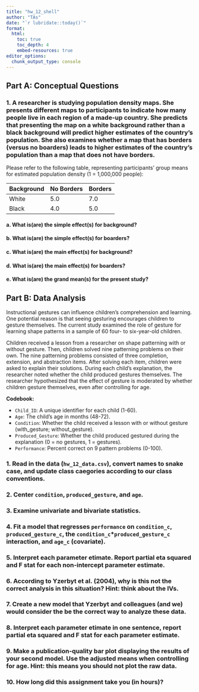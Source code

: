 ```yaml
---
title: "hw_12_shell" 
author: "TAs" 
date: "`r lubridate::today()`"
format: 
  html:
    toc: true 
    toc_depth: 4
    embed-resources: true
editor_options: 
  chunk_output_type: console
---
```



## Part A: Conceptual Questions

### 1. A researcher is studying population density maps. She presents different maps to participants to indicate how many people live in each region of a made-up country. She predicts that presenting the map on a white background rather than a black background will predict higher estimates of the country’s population. She also examines whether a map that has borders (versus no boarders) leads to higher estimates of the country’s population than a map that does not have borders.    

Please refer to the following table, representing participants’ group means for estimated population density (1 = 1,000,000 people):    


|Background|No Borders|  Borders |
|----------|----------|----------|
|  White   |    5.0   |    7.0   |
|  Black   |    4.0   |    5.0   |


#### a.	What is(are) the simple effect(s) for background? 




#### b.	What is(are) the simple effect(s) for boarders? 




#### c.	What is(are) the main effect(s) for background? 




#### d.	What is(are) the main effect(s) for boarders? 




#### e.	What is(are) the grand mean(s) for the present study? 





## Part B: Data Analysis

Instructional gestures can influence children’s comprehension and learning. One potential reason is that seeing gesturing encourages children to gesture themselves. The current study examined the role of gesture for learning shape patterns in a sample of 60 four- to six-year-old children.  

Children received a lesson from a researcher on shape patterning with or without gesture. Then, children solved nine patterning problems on their own. The nine patterning problems consisted of three completion, extension, and abstraction items. After solving each item, children were asked to explain their solutions. During each child’s explanation, the researcher noted whether the child produced gestures themselves. The researcher hypothesized that the effect of gesture is moderated by whether children gesture themselves, even after controlling for age. 


**Codebook:**    

- `Child_ID`: A unique identifier for each child (1-60).    
- `Age`: The child’s age in months (48-72).   
- `Condition`: Whether the child received a lesson with or without gesture (with_gesture; without_gesture).
- `Produced_Gesture`: Whether the child produced gestured during the explanation (0 = no gestures, 1 = gestures).
- `Performance`: Percent correct on 9 pattern problems (0-100).


### 1. Read in the data (`hw_12_data.csv`), convert names to snake case, and update class caegories according to our class conventions.






### 2. Center `condition`, `produced_gesture`, and `age`. 





### 3. Examine univariate and bivariate statistics.





### 4. Fit a model that regresses `performance` on `condition_c`, `produced_gesture_c`, the `condition_c`*`produced_gesture_c` interaction, and `age_c` (covariate).




### 5. Interpret each parameter etimate. Report partial eta squared and F stat for each non-intercept parameter estimate. 




### 6. According to Yzerbyt et al. (2004), why is this not the correct analysis in this situation? Hint: think about the IVs.





### 7. Create a new model that Yzerbyt and colleagues (and we) would consider the be the correct way to analyze these data. 




### 8. Interpret each parameter etimate in one sentence, report partial eta squared and F stat for each parameter estimate.





### 9. Make a publication-quality bar plot displaying the results of your second model. Use the adjusted means when controlling for age. Hint: this means you should not plot the raw data.





### 10.	How long did this assignment take you (in hours)?



